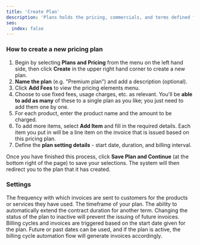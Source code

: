 ```yaml
---
title: 'Create Plan'
description: 'Plans holds the pricing, commercials, and terms defined for the customers.'
seo:
  index: false
---
```


### How to create a new pricing plan

1.  Begin by selecting **Plans and Pricing** from the menu on the left hand side, then click **Create** in the upper right hand corner to create a new plan.
2.  **Name the plan** (e.g. "Premium plan") and add a description (optional).
3.  Click **Add Fees** to view the pricing elements menu.
4.  Choose to use fixed fees, usage charges, etc. as relevant. You'll be **able to add as many** of these to a single plan as you like; you just need to add them one by one.
5.  For each product, enter the product name and the amount to be charged.
6.  To add more items, select **Add Item** and fill in the required details. Each item you put in will be a line item on the invoice that is issued based on this pricing plan.
7.  Define the **plan setting details** - start date, duration, and billing interval.
    
Once you have finished this process, click **Save Plan and Continue** (at the bottom right of the page) to save your selections.
<Note>
 The system will then redirect you to the plan that it has created.
 </Note>

### Settings
<AccordionGroup>
  <Accordion title="Billing interval">
    The frequency with which invoices are sent to customers for the products or services they have used.
  </Accordion>
  <Accordion title="Plan duration">
    The timeframe of your plan.
  </Accordion>
  <Accordion title="Auto-renewal">
    The ability to automatically extend the contract duration for another term.
  </Accordion>
  <Accordion title="Activation / Deactivation">
    Changing the status of the plan to inactive will prevent the issuing of future invoices.
  </Accordion>
  <Accordion title="Start date">
    Billing cycles and invoices are triggered based on the start date given for the plan. Future or past dates can be used, and if the plan is active, the billing cycle automation flow will generate invoices accordingly.
  </Accordion>
</AccordionGroup>